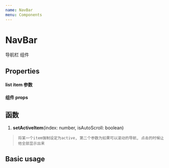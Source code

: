 ```yaml
---
name: NavBar
menu: Components
---
```




# NavBar

导航栏  组件

## Properties

#### list item 参数
<PropsTable of={Config} />

#### 组件 props
<PropsTable of={Props} />
 
## 函数

  1.  **setActiveItem**(index: number, isAutoScroll: boolean)
  >     将某一个item强制设定为active, 第二个参数为如果可以滚动的导航, 点击的时候让他全部显示出来

## Basic usage

<Playground>
  <NavBar 
    list={[
      {content: '123'},
      {content: '23'},
      {content: '54345'},
      {content: '3213'},
    ]}
    activeColor={'red'}
  />
   <NavBar 
      list={[
        {content: '123'},
        {content: '23'},
        {content: '54345'},
        {content: '3213'},
        {content: '3213'},
        {content: '3213'},
        {content: '3213'},
        {content: '3213'},
        {content: '自动滚过来', active: true},
        {content: '3213'},
        {content: '3213'},
      ]}
      noNeedAutoActive={true}
      isSlide={true}
      isAutoSlide={true}
    />
  
</Playground>
